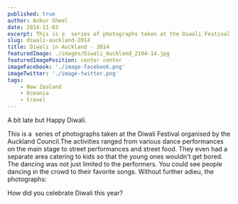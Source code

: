 ```yaml
---
published: true
author: Ankur Sheel
date: 2014-11-03
excerpt: This is a  series of photographs taken at the Diwali Festival organised by the Auckland Council.
slug: diwali-auckland-2014
title: Diwali in Auckland - 2014
featuredImage: ./images/Diwali_Auckland_2104-14.jpg
featuredImagePosition: center center
imageFacebook: './image-facebook.png'
imageTwitter: './image-twitter.png'
tags:
    - New Zealand
    - Oceania
    - travel
---
```


A bit late but Happy Diwali.

This is a  series of photographs taken at the Diwali Festival organised by the Auckland Council.The activities ranged
from various dance performances on the main stage to street performances and street food. They even had a separate
area catering to kids so that the young ones wouldn't get bored. The dancing was not just limited to the performers. You
could see people dancing in the crowd to their favorite songs. Without further adieu, the photographs:

<ImageGallery relativeDirectory={props.path} />

How did you celebrate Diwali this year?
